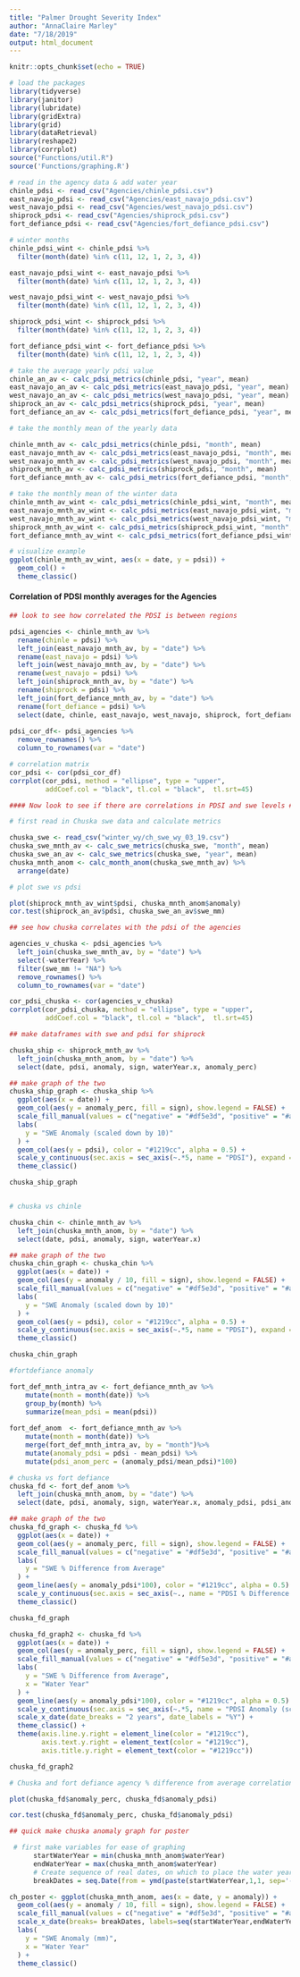```yaml
---
title: "Palmer Drought Severity Index"
author: "AnnaClaire Marley"
date: "7/18/2019"
output: html_document
---
```


```r
knitr::opts_chunk$set(echo = TRUE)
```

```r
# load the packages
library(tidyverse)
library(janitor)
library(lubridate)
library(gridExtra)
library(grid)
library(dataRetrieval)
library(reshape2)
library(corrplot)
source("Functions/util.R")
source('Functions/graphing.R')
```

```r

# read in the agency data & add water year
chinle_pdsi <- read_csv("Agencies/chinle_pdsi.csv") 
east_navajo_pdsi <- read_csv("Agencies/east_navajo_pdsi.csv")
west_navajo_pdsi <- read_csv("Agencies/west_navajo_pdsi.csv")
shiprock_pdsi <- read_csv("Agencies/shiprock_pdsi.csv")
fort_defiance_pdsi <- read_csv("Agencies/fort_defiance_pdsi.csv")

# winter months
chinle_pdsi_wint <- chinle_pdsi %>% 
  filter(month(date) %in% c(11, 12, 1, 2, 3, 4))

east_navajo_pdsi_wint <- east_navajo_pdsi %>% 
  filter(month(date) %in% c(11, 12, 1, 2, 3, 4))

west_navajo_pdsi_wint <- west_navajo_pdsi %>% 
  filter(month(date) %in% c(11, 12, 1, 2, 3, 4))

shiprock_pdsi_wint <- shiprock_pdsi %>% 
  filter(month(date) %in% c(11, 12, 1, 2, 3, 4))

fort_defiance_pdsi_wint <- fort_defiance_pdsi %>% 
  filter(month(date) %in% c(11, 12, 1, 2, 3, 4))

```

```r
# take the average yearly pdsi value 
chinle_an_av <- calc_pdsi_metrics(chinle_pdsi, "year", mean)
east_navajo_an_av <- calc_pdsi_metrics(east_navajo_pdsi, "year", mean)
west_navajo_an_av <- calc_pdsi_metrics(west_navajo_pdsi, "year", mean)
shiprock_an_av <- calc_pdsi_metrics(shiprock_pdsi, "year", mean)
fort_defiance_an_av <- calc_pdsi_metrics(fort_defiance_pdsi, "year", mean)

# take the monthly mean of the yearly data

chinle_mnth_av <- calc_pdsi_metrics(chinle_pdsi, "month", mean)
east_navajo_mnth_av <- calc_pdsi_metrics(east_navajo_pdsi, "month", mean)
west_navajo_mnth_av <- calc_pdsi_metrics(west_navajo_pdsi, "month", mean)
shiprock_mnth_av <- calc_pdsi_metrics(shiprock_pdsi, "month", mean)
fort_defiance_mnth_av <- calc_pdsi_metrics(fort_defiance_pdsi, "month", mean)

# take the monthly mean of the winter data
chinle_mnth_av_wint <- calc_pdsi_metrics(chinle_pdsi_wint, "month", mean)
east_navajo_mnth_av_wint <- calc_pdsi_metrics(east_navajo_pdsi_wint, "month", mean)
west_navajo_mnth_av_wint <- calc_pdsi_metrics(west_navajo_pdsi_wint, "month", mean)
shiprock_mnth_av_wint <- calc_pdsi_metrics(shiprock_pdsi_wint, "month", mean)
fort_defiance_mnth_av_wint <- calc_pdsi_metrics(fort_defiance_pdsi_wint, "month", mean)

# visualize example 
ggplot(chinle_mnth_av_wint, aes(x = date, y = pdsi)) +
  geom_col() +
  theme_classic()

```


#### Correlation of PDSI monthly averages for the Agencies
```r
## look to see how correlated the PDSI is between regions

pdsi_agencies <- chinle_mnth_av %>% 
  rename(chinle = pdsi) %>% 
  left_join(east_navajo_mnth_av, by = "date") %>% 
  rename(east_navajo = pdsi) %>% 
  left_join(west_navajo_mnth_av, by = "date") %>% 
  rename(west_navajo = pdsi) %>% 
  left_join(shiprock_mnth_av, by = "date") %>% 
  rename(shiprock = pdsi) %>% 
  left_join(fort_defiance_mnth_av, by = "date") %>% 
  rename(fort_defiance = pdsi) %>% 
  select(date, chinle, east_navajo, west_navajo, shiprock, fort_defiance) 
  
pdsi_cor_df<- pdsi_agencies %>% 
  remove_rownames() %>% 
  column_to_rownames(var = "date")

# correlation matrix
cor_pdsi <- cor(pdsi_cor_df)
corrplot(cor_pdsi, method = "ellipse", type = "upper", 
         addCoef.col = "black", tl.col = "black",  tl.srt=45)

```



```r
#### Now look to see if there are correlations in PDSI and swe levels ####

# first read in Chuska swe data and calculate metrics

chuska_swe <- read_csv("winter_wy/ch_swe_wy_03_19.csv")
chuska_swe_mnth_av <- calc_swe_metrics(chuska_swe, "month", mean)
chuska_swe_an_av <- calc_swe_metrics(chuska_swe, "year", mean)
chuska_mnth_anom <- calc_month_anom(chuska_swe_mnth_av) %>% 
  arrange(date)

# plot swe vs pdsi

plot(shiprock_mnth_av_wint$pdsi, chuska_mnth_anom$anomaly)
cor.test(shiprock_an_av$pdsi, chuska_swe_an_av$swe_mm)
```

```r
## see how chuska correlates with the pdsi of the agencies

agencies_v_chuska <- pdsi_agencies %>% 
  left_join(chuska_swe_mnth_av, by = "date") %>% 
  select(-waterYear) %>% 
  filter(swe_mm != "NA") %>% 
  remove_rownames() %>% 
  column_to_rownames(var = "date")

cor_pdsi_chuska <- cor(agencies_v_chuska)
corrplot(cor_pdsi_chuska, method = "ellipse", type = "upper", 
         addCoef.col = "black", tl.col = "black",  tl.srt=45)
```


```r



## make dataframes with swe and pdsi for shiprock

chuska_ship <- shiprock_mnth_av %>% 
  left_join(chuska_mnth_anom, by = "date") %>% 
  select(date, pdsi, anomaly, sign, waterYear.x, anomaly_perc) 

## make graph of the two
chuska_ship_graph <- chuska_ship %>% 
  ggplot(aes(x = date)) +
  geom_col(aes(y = anomaly_perc, fill = sign), show.legend = FALSE) +
  scale_fill_manual(values = c("negative" = "#df5e3d", "positive" = "#a6c39d")) +
  labs(
    y = "SWE Anomaly (scaled down by 10)"
  ) +
  geom_col(aes(y = pdsi), color = "#1219cc", alpha = 0.5) +
  scale_y_continuous(sec.axis = sec_axis(~.*5, name = "PDSI"), expand = c(0,0)) +
  theme_classic()

chuska_ship_graph



```

```r
# chuska vs chinle

chuska_chin <- chinle_mnth_av %>% 
  left_join(chuska_mnth_anom, by = "date") %>% 
  select(date, pdsi, anomaly, sign, waterYear.x) 

## make graph of the two
chuska_chin_graph <- chuska_chin %>% 
  ggplot(aes(x = date)) +
  geom_col(aes(y = anomaly / 10, fill = sign), show.legend = FALSE) +
  scale_fill_manual(values = c("negative" = "#df5e3d", "positive" = "#a6c39d")) +
  labs(
    y = "SWE Anomaly (scaled down by 10)"
  ) +
  geom_col(aes(y = pdsi), color = "#1219cc", alpha = 0.5) +
  scale_y_continuous(sec.axis = sec_axis(~.*5, name = "PDSI"), expand = c(0,0)) +
  theme_classic()

chuska_chin_graph

```

```r
#fortdefiance anomaly

fort_def_mnth_intra_av <- fort_defiance_mnth_av %>% 
    mutate(month = month(date)) %>% 
    group_by(month) %>% 
    summarize(mean_pdsi = mean(pdsi))
    
fort_def_anom  <- fort_defiance_mnth_av %>% 
    mutate(month = month(date)) %>% 
    merge(fort_def_mnth_intra_av, by = "month")%>%
    mutate(anomaly_pdsi = pdsi - mean_pdsi) %>% 
    mutate(pdsi_anom_perc = (anomaly_pdsi/mean_pdsi)*100)

# chuska vs fort defiance
chuska_fd <- fort_def_anom %>% 
  left_join(chuska_mnth_anom, by = "date") %>% 
  select(date, pdsi, anomaly, sign, waterYear.x, anomaly_pdsi, pdsi_anom_perc, anomaly_perc) 

## make graph of the two
chuska_fd_graph <- chuska_fd %>% 
  ggplot(aes(x = date)) +
  geom_col(aes(y = anomaly_perc, fill = sign), show.legend = FALSE) +
  scale_fill_manual(values = c("negative" = "#df5e3d", "positive" = "#a6c39d")) +
  labs(
    y = "SWE % Difference from Average"
  ) +
  geom_line(aes(y = anomaly_pdsi*100), color = "#1219cc", alpha = 0.5) +
  scale_y_continuous(sec.axis = sec_axis(~., name = "PDSI % Difference from Average"), expand = c(0,0)) +
  theme_classic()

chuska_fd_graph

chuska_fd_graph2 <- chuska_fd %>% 
  ggplot(aes(x = date)) +
  geom_col(aes(y = anomaly_perc, fill = sign), show.legend = FALSE) +
  scale_fill_manual(values = c("negative" = "#df5e3d", "positive" = "#a6c39d")) +
  labs(
    y = "SWE % Difference from Average",
    x = "Water Year"
  ) +
  geom_line(aes(y = anomaly_pdsi*100), color = "#1219cc", alpha = 0.5) +
  scale_y_continuous(sec.axis = sec_axis(~.*5, name = "PDSI Anomaly (scaled x 100)"), expand = c(0,0)) +
  scale_x_date(date_breaks = "2 years", date_labels = "%Y") +
  theme_classic() +
  theme(axis.line.y.right = element_line(color = "#1219cc"),
        axis.text.y.right = element_text(color = "#1219cc"),
        axis.title.y.right = element_text(color = "#1219cc"))

chuska_fd_graph2


```

```r
# Chuska and fort defiance agency % difference from average correlations

plot(chuska_fd$anomaly_perc, chuska_fd$anomaly_pdsi)

cor.test(chuska_fd$anomaly_perc, chuska_fd$anomaly_pdsi)
```


```r
## quick make chuska anomaly graph for poster

 # first make variables for ease of graphing  
      startWaterYear = min(chuska_mnth_anom$waterYear)
      endWaterYear = max(chuska_mnth_anom$waterYear)
      # Create sequence of real dates, on which to place the water year lables
      breakDates = seq.Date(from = ymd(paste(startWaterYear,1,1, sep='-')), length.out = endWaterYear - startWaterYear + 1, by = "1 year")

ch_poster <- ggplot(chuska_mnth_anom, aes(x = date, y = anomaly)) +
  geom_col(aes(y = anomaly / 10, fill = sign), show.legend = FALSE) +
  scale_fill_manual(values = c("negative" = "#df5e3d", "positive" = "#a6c39d")) +
  scale_x_date(breaks= breakDates, labels=seq(startWaterYear,endWaterYear,by=1)) +
  labs(
    y = "SWE Anomaly (mm)",
    x = "Water Year"
  ) +
  theme_classic()

```

